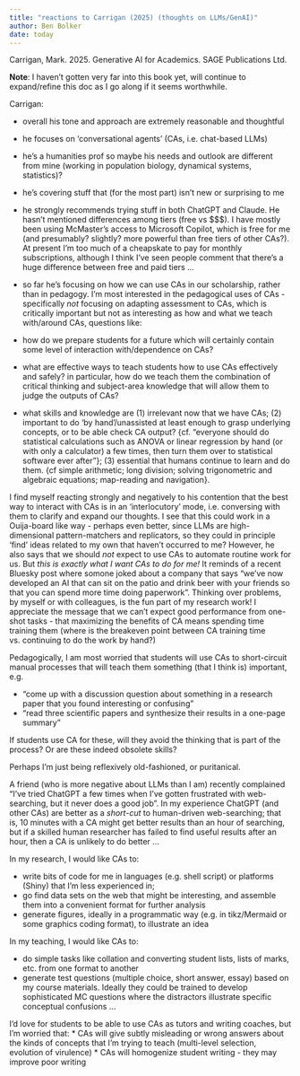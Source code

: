 ```yaml
---
title: "reactions to Carrigan (2025) (thoughts on LLMs/GenAI)"
author: Ben Bolker
date: today
---
```


Carrigan, Mark. 2025. Generative AI for Academics. SAGE Publications Ltd.

**Note**: I haven't gotten very far into this book yet, will continue to expand/refine this doc as I go along if it seems worthwhile.

Carrigan:

* overall his tone and approach are extremely reasonable and thoughtful
* he focuses on 'conversational agents' (CAs, i.e. chat-based LLMs) 
* he's a humanities prof so maybe his needs and outlook are different from mine (working in population biology, dynamical systems, statistics)?
* he's covering stuff that (for the most part) isn't new or surprising to me
* he strongly recommends trying stuff in both ChatGPT and Claude. He hasn't mentioned differences among tiers (free vs $$$). I have mostly been using McMaster's access to Microsoft Copilot, which is free for me (and presumably? slightly? more powerful than free tiers of other CAs?). At present I'm too much of a cheapskate to pay for monthly subscriptions, although I think I've seen people comment that there's a huge difference between free and paid tiers ...
* so far he's focusing on how we can use CAs in our scholarship, rather than in pedagogy. I'm most interested in the pedagogical uses of CAs - specifically *not* focusing on adapting assessment to CAs, which is critically important but not as interesting as how and what we teach with/around CAs, questions like:

* how do we prepare students for a future which will certainly contain some level of interaction with/dependence on CAs?
* what are effective ways to teach students how to use CAs effectively and safely? in particular, how do we teach them the combination of critical thinking and subject-area knowledge that will allow them to judge the outputs of CAs?
* what skills and knowledge are (1) irrelevant now that we have CAs; (2) important to do 'by hand'/unassisted at least enough to grasp underlying concepts, or to be able check CA output? {cf. "everyone should do statistical calculations such as ANOVA or linear regression by hand (or with only a calculator) a few times, then turn them over to statistical software ever after"}; (3) essential that humans continue to learn and do them. {cf simple arithmetic; long division; solving trigonometric and algebraic equations; map-reading and navigation}.

I find myself reacting strongly and negatively to his contention that the best way to interact with CAs is in an 'interlocutory' mode, i.e. conversing with them to clarify and expand our thoughts. I see that this could work in a Ouija-board like way - perhaps even better, since LLMs are high-dimensional pattern-matchers and replicators, so they could in principle 'find' ideas related to my own that haven't occurred to me? However, he also says that we should *not* expect to use CAs to automate routine work for us. But *this is exactly what I want CAs to do for me!* It reminds of a recent Bluesky post where somone joked about a company that says "we've now developed an AI that can sit on the patio and drink beer with your friends so that you can spend more time doing paperwork". Thinking over problems, by myself or with colleagues, is the fun part of my research work! I appreciate the message that we can't expect good performance from one-shot tasks - that maximizing the benefits of CA means spending time training them (where is the breakeven point between CA training time vs. continuing to do the work by hand?)

Pedagogically, I am most worried that students will use CAs to short-circuit manual processes that will teach them something (that I think is) important, e.g.

* "come up with a discussion question about something in a research paper that you found interesting or confusing"
* "read three scientific papers and synthesize their results in a one-page summary"

If students use CA for these, will they avoid the thinking that is part of the process? Or are these indeed obsolete skills?

Perhaps I'm just being reflexively old-fashioned, or puritanical.

A friend (who is more negative about LLMs than I am) recently complained "I've tried ChatGPT a few times when I've gotten frustrated with web-searching, but it never does a good job". In my experience ChatGPT (and other CAs) are better as a *short-cut* to human-driven web-searching; that is, 10 minutes with a CA might get better results than an hour of searching, but if a skilled human researcher has failed to find useful results after an hour, then a CA is unlikely to do better ...

In my research, I would like CAs to:

* write bits of code for me in languages (e.g. shell script) or platforms (Shiny) that I'm less experienced in;
* go find data sets on the web that might be interesting, and assemble them into a convenient format for further analysis
* generate figures, ideally in a programmatic way (e.g. in tikz/Mermaid or some graphics coding format), to illustrate an idea

In my teaching, I would like CAs to:

* do simple tasks like collation and converting student lists, lists of marks, etc. from one format to another
* generate test questions (multiple choice, short answer, essay) based on my course materials. Ideally they could be trained to develop sophisticated MC questions where the distractors illustrate specific conceptual confusions ...

I'd love for students to be able to use CAs as tutors and writing coaches, but I'm worried that:
    * CAs will give subtly misleading or wrong answers about the kinds of concepts that I'm trying to teach (multi-level selection, evolution of virulence)
    * CAs will homogenize student writing - they may improve poor writing
